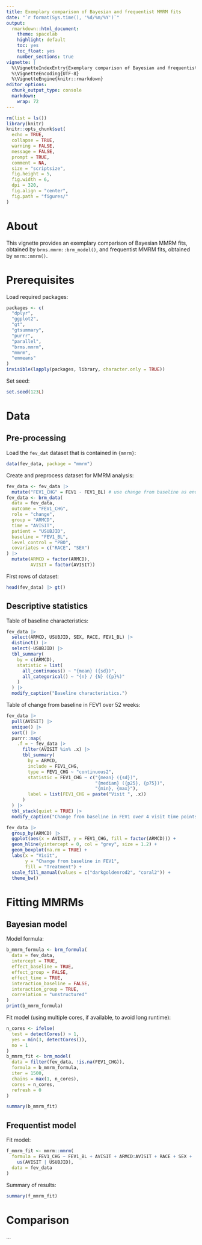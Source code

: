 ```yaml
---
title: Exemplary comparison of Bayesian and frequentist MMRM fits
date: "`r format(Sys.time(), '%d/%m/%Y')`"
output:
  rmarkdown::html_document:
    theme: spacelab
    highlight: default
    toc: yes
    toc_float: yes
    number_sections: true 
vignette: |
  %\VignetteIndexEntry{Exemplary comparison of Bayesian and frequentist MMRM fits}
  %\VignetteEncoding{UTF-8}
  %\VignetteEngine{knitr::rmarkdown} 
editor_options:
  chunk_output_type: console
  markdown:
    wrap: 72
---
```


```r
rm(list = ls())
library(knitr)
knitr::opts_chunk$set(
  echo = TRUE,
  collapse = TRUE,
  warning = FALSE,
  message = FALSE,
  prompt = TRUE,
  comment = NA,
  size = "scriptsize",
  fig.height = 5,
  fig.width = 6,
  dpi = 320,
  fig.align = "center",
  fig.path = "figures/"
)
```

# About {.unnumbered}

This vignette provides an exemplary comparison of Bayesian MMRM fits, 
obtained by `brms.mmrm::brm_model()`, and frequentist MMRM fits, 
obtained by `mmrm::mmrm()`.

# Prerequisites

Load required packages:

```r
packages <- c(
  "dplyr",
  "ggplot2",
  "gt",
  "gtsummary",
  "purrr",
  "parallel",
  "brms.mmrm",
  "mmrm",
  "emmeans"
)
invisible(lapply(packages, library, character.only = TRUE))
```

Set seed:
```r
set.seed(123L)
```

# Data

## Pre-processing

Load the `fev_dat` dataset that is contained in `{mmrm}`:
```r
data(fev_data, package = "mmrm")
```

Create and preprocess dataset for MMRM analysis:
```r
fev_data <- fev_data |>
  mutate("FEV1_CHG" = FEV1 - FEV1_BL) # use change from baseline as endpoint
fev_data <- brm_data(
  data = fev_data,
  outcome = "FEV1_CHG",
  role = "change",
  group = "ARMCD",
  time = "AVISIT",
  patient = "USUBJID",
  baseline = "FEV1_BL",
  level_control = "PBO",
  covariates = c("RACE", "SEX")
) |>
  mutate(ARMCD = factor(ARMCD),
         AVISIT = factor(AVISIT))
```

First rows of dataset:
```r
head(fev_data) |> gt()
```

## Descriptive statistics

Table of baseline characteristics:
```r
fev_data |>
  select(ARMCD, USUBJID, SEX, RACE, FEV1_BL) |>
  distinct() |>
  select(-USUBJID) |>
  tbl_summary(
    by = c(ARMCD),
    statistic = list(
      all_continuous() ~ "{mean} ({sd})",
      all_categorical() ~ "{n} / {N} ({p}%)"
    )
  ) |>
  modify_caption("Baseline characteristics.")
```

Table of change from baseline in FEV1 over 52 weeks:
```r
fev_data |>
  pull(AVISIT) |>
  unique() |>
  sort() |>
  purrr::map(
    .f = ~ fev_data |>
      filter(AVISIT %in% .x) |>
      tbl_summary(
        by = ARMCD,
        include = FEV1_CHG,
        type = FEV1_CHG ~ "continuous2",
        statistic = FEV1_CHG ~ c("{mean} ({sd})",
                                 "{median} ({p25}, {p75})",
                                 "{min}, {max}"),
        label = list(FEV1_CHG = paste("Visit ", .x))
      )
  ) |>
  tbl_stack(quiet = TRUE) |>
  modify_caption("Change from baseline in FEV1 over 4 visit time points.")
```

```r
fev_data |>
  group_by(ARMCD) |>
  ggplot(aes(x = AVISIT, y = FEV1_CHG, fill = factor(ARMCD))) +
  geom_hline(yintercept = 0, col = "grey", size = 1.2) +
  geom_boxplot(na.rm = TRUE) +
  labs(x = "Visit",
       y = "Change from baseline in FEV1",
       fill = "Treatment") +
  scale_fill_manual(values = c("darkgoldenrod2", "coral2")) +
  theme_bw()
```

# Fitting MMRMs

## Bayesian model

Model formula:
```r
b_mmrm_formula <- brm_formula(
  data = fev_data,
  intercept = TRUE,
  effect_baseline = TRUE,
  effect_group = FALSE,
  effect_time = TRUE,
  interaction_baseline = FALSE,
  interaction_group = TRUE,
  correlation = "unstructured"
)
print(b_mmrm_formula)
```

Fit model (using multiple cores, if available, to avoid long runtime):
```r
n_cores <- ifelse(
  test = detectCores() > 1,
  yes = min(3, detectCores()),
  no = 1
)
b_mmrm_fit <- brm_model(
  data = filter(fev_data, !is.na(FEV1_CHG)),
  formula = b_mmrm_formula,
  iter = 1500,
  chains = max(1, n_cores),
  cores = n_cores,
  refresh = 0
)
```

```r
summary(b_mmrm_fit)
```


## Frequentist model

Fit model:
```r
f_mmrm_fit <- mmrm::mmrm(
  formula = FEV1_CHG ~ FEV1_BL + AVISIT + ARMCD:AVISIT + RACE + SEX +
    us(AVISIT | USUBJID),
  data = fev_data
)
```

Summary of results:
```r
summary(f_mmrm_fit)
```


# Comparison 

...


<!--
# References {.unnumbered}

## Literature {.unnumbered}

...


&nbsp;

<div id="refs"></div>

&nbsp;



## Session info {.unnumbered}

```r
sessionInfo()
```

-->
